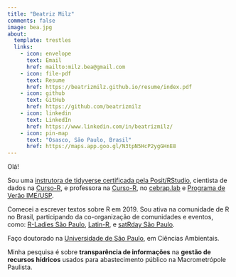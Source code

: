 ```yaml
---
title: "Beatriz Milz"
comments: false
image: bea.jpg
about:
  template: trestles
  links:
    - icon: envelope
      text: Email
      href: mailto:milz.bea@gmail.com
    - icon: file-pdf
      text: Resume
      href: https://beatrizmilz.github.io/resume/index.pdf  
    - icon: github
      text: GitHub
      href: https://github.com/beatrizmilz
    - icon: linkedin
      text: LinkedIn
      href: https://www.linkedin.com/in/beatrizmilz/
    - icon: pin-map
      text: "Osasco, São Paulo, Brasil"
      href: https://maps.app.goo.gl/N3tpN5HcP2ygGHnE8           
---
```


Olá!

Sou uma [instrutora de tidyverse certificada pela Posit/RStudio](https://education.rstudio.com/trainers/people/milz+beatriz/), cientista de dados na [Curso-R](https://curso-r.com/), e professora na [Curso-R](https://curso-r.com/), no [cebrap.lab](https://cebrap.org.br/cebrap-lab/) e [Programa de Verão IME/USP](https://www.ime.usp.br/verao/index.php/turmas/apresentacao.php).

Comecei a escrever textos sobre R em 2019. Sou ativa na comunidade de R no Brasil, participando da co-organização de comunidades e eventos, como: [R-Ladies São Paulo](https://rladies-sp.org), [Latin-R](https://latin-r.com/), e [satRday São Paulo](https://saopaulo2019.satrdays.org/).

Faço doutorado na [Universidade de São Paulo](http://www.iee.usp.br/), em Ciências Ambientais.

Minha pesquisa é sobre **transparência de informações** na **gestão de recursos hídricos** usados para abastecimento público na Macrometrópole Paulista.
